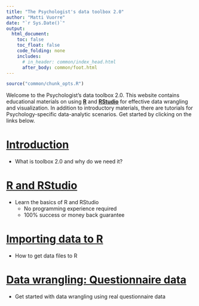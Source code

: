 ```yaml
---
title: "The Psychologist's data toolbox 2.0"
author: "Matti Vuorre"
date: "`r Sys.Date()`"
output: 
  html_document:
    toc: false
    toc_float: false
    code_folding: none
    includes:
      # in_header: common/index_head.html
      after_body: common/foot.html
---
```


```r
source("common/chunk_opts.R")
```

Welcome to the Psychologist's data toolbox 2.0. This website contains educational materials on using [__R__](https://www.r-project.org/) and [__RStudio__](https://www.rstudio.com/) for effective data wrangling and visualization. In addition to introductory materials, there are tutorials for Psychology-specific data-analytic scenarios. Get started by clicking on the links below.

# [Introduction](introduction.html)

* What is toolbox 2.0 and why do we need it?

# [R and RStudio](rrstudio.html)

* Learn the basics of R and RStudio
    - No programming experience required
    - 100% success or money back guarantee
    
# [Importing data to R](import.html)

* How to get data files to R

# [Data wrangling: Questionnaire data](questionnaire.html)

* Get started with data wrangling using real questionnaire data

